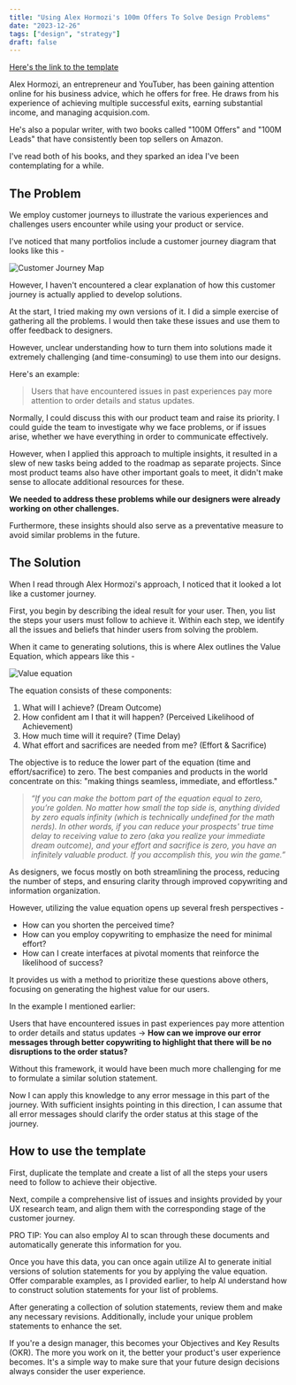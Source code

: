 ```yaml
---
title: "Using Alex Hormozi's 100m Offers To Solve Design Problems"
date: "2023-12-26"
tags: ["design", "strategy"]
draft: false
---
```



[Here's the link to the template](https://aswinckr.notion.site/Grand-Slam-Offer-from-Alex-Hormozi-Notion-Template-98eb3ea5939f4587b14d6fa11fbfb04b?pvs=4)

Alex Hormozi, an entrepreneur and YouTuber, has been gaining attention online for his business advice, which he offers for free. He draws from his experience of achieving multiple successful exits, earning substantial income, and managing acquision.com.

He's also a popular writer, with two books called "100M Offers" and "100M Leads" that have consistently been top sellers on Amazon. 

I've read both of his books, and they sparked an idea I've been contemplating for a while.

## The Problem

We employ customer journeys to illustrate the various experiences and challenges users encounter while using your product or service.


I've noticed that many portfolios include a customer journey diagram that looks like this -

![Customer Journey Map](/static/images/projects/faux-journey-map.jpg)

However, I haven't encountered a clear explanation of how this customer journey is actually applied to develop solutions.

At the start, I tried making my own versions of it. I did a simple exercise of gathering all the problems. I would then take these issues and use them to offer feedback to designers.

However, unclear understanding how to turn them into solutions made it extremely challenging (and time-consuming) to use them into our designs. 

Here's an example:

> Users that have encountered issues in past experiences pay more attention to order details and status updates.

Normally, I could discuss this with our product team and raise its priority. I could guide the team to investigate why we face problems, or if issues arise, whether we have everything in order to communicate effectively.

However, when I applied this approach to multiple insights, it resulted in a slew of new tasks being added to the roadmap as separate projects. Since most product teams also have other important goals to meet, it didn't make sense to allocate additional resources for these. 

**We needed to address these problems while our designers were already working on other challenges.**

Furthermore, these insights should also serve as a preventative measure to avoid similar problems in the future.

## The Solution

When I read through Alex Hormozi's approach, I noticed that it looked a lot like a customer journey.

First, you begin by describing the ideal result for your user. Then, you list the steps your users must follow to achieve it. Within each step, we identify all the issues and beliefs that hinder users from solving the problem.

When it came to generating solutions, this is where Alex outlines the Value Equation, which appears like this -


![Value equation](/static/images/projects/value-equation.png)


The equation consists of these components:

1. What will I achieve? (Dream Outcome)
2. How confident am I that it will happen? (Perceived Likelihood of Achievement)
3. How much time will it require? (Time Delay)
4. What effort and sacrifices are needed from me? (Effort & Sacrifice)

The objective is to reduce the lower part of the equation (time and effort/sacrifice) to zero. The best companies and products in the world concentrate on this: "making things seamless, immediate, and effortless."


> *“If you can make the bottom part of the equation equal to zero, you’re golden. No matter how small the top side is, anything divided by zero equals infinity (which is technically undefined for the math nerds). In other words, if you can reduce your prospects' true time delay to receiving value to zero (aka you realize your immediate dream outcome), and your effort and sacrifice is zero, you have an infinitely valuable product. If you accomplish this, you win the game.”*


As designers, we focus mostly on both streamlining the process, reducing the number of steps, and ensuring clarity through improved copywriting and information organization.

However, utilizing the value equation opens up several fresh perspectives -

- How can you shorten the perceived time?
- How can you employ copywriting to emphasize the need for minimal effort?
- How can I create interfaces at pivotal moments that reinforce the likelihood of success?

It provides us with a method to prioritize these questions above others, focusing on generating the highest value for our users.

In the example I mentioned earlier:

Users that have encountered issues in past experiences pay more attention to order details and status updates -> **How can we improve our error messages through better copywriting to highlight that there will be no disruptions to the order status?**

Without this framework, it would have been much more challenging for me to formulate a similar solution statement.

Now I can apply this knowledge to any error message in this part of the journey. With sufficient insights pointing in this direction, I can assume that all error messages should clarify the order status at this stage of the journey.

## How to use the template 

First, duplicate the template and create a list of all the steps your users need to follow to achieve their objective.

Next, compile a comprehensive list of issues and insights provided by your UX research team, and align them with the corresponding stage of the customer journey.

PRO TIP: You can also employ AI to scan through these documents and automatically generate this information for you. 

Once you have this data, you can once again utilize AI to generate initial versions of solution statements for you by applying the value equation. Offer comparable examples, as I provided earlier, to help AI understand how to construct solution statements for your list of problems.

After generating a collection of solution statements, review them and make any necessary revisions. Additionally, include your unique problem statements to enhance the set.

If you're a design manager, this becomes your Objectives and Key Results (OKR). The more you work on it, the better your product's user experience becomes. It's a simple way to make sure that your future design decisions always consider the user experience.








